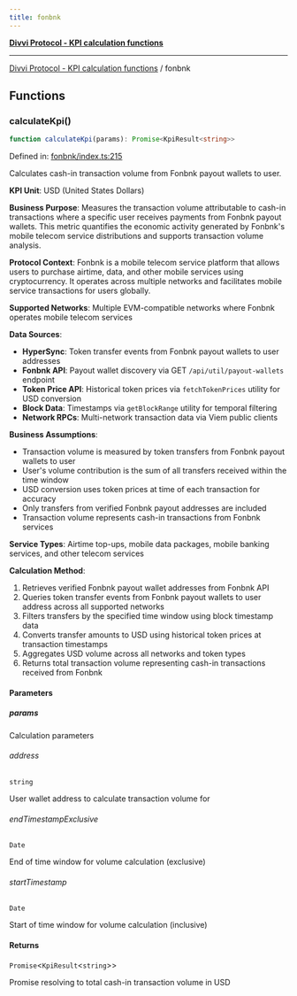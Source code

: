 ```yaml
---
title: fonbnk
---
```

[**Divvi Protocol - KPI calculation functions**](./README)

---

[Divvi Protocol - KPI calculation functions](./README) / fonbnk
## Functions

### calculateKpi()

```ts
function calculateKpi(params): Promise<KpiResult<string>>
```

Defined in: [fonbnk/index.ts:215](https://github.com/divvi-xyz/divvi-protocol/blob/main/scripts/calculateKpi/protocols/fonbnk/index.ts#L215)

Calculates cash-in transaction volume from Fonbnk payout wallets to user.

**KPI Unit**: USD (United States Dollars)

**Business Purpose**: Measures the transaction volume attributable to cash-in transactions where a specific user
receives payments from Fonbnk payout wallets. This metric quantifies the economic activity generated by
Fonbnk's mobile telecom service distributions and supports transaction volume analysis.

**Protocol Context**: Fonbnk is a mobile telecom service platform that allows users to purchase airtime,
data, and other mobile services using cryptocurrency. It operates across multiple networks and facilitates
mobile service transactions for users globally.

**Supported Networks**: Multiple EVM-compatible networks where Fonbnk operates mobile telecom services

**Data Sources**:

- **HyperSync**: Token transfer events from Fonbnk payout wallets to user addresses
- **Fonbnk API**: Payout wallet discovery via GET `/api/util/payout-wallets` endpoint
- **Token Price API**: Historical token prices via `fetchTokenPrices` utility for USD conversion
- **Block Data**: Timestamps via `getBlockRange` utility for temporal filtering
- **Network RPCs**: Multi-network transaction data via Viem public clients

**Business Assumptions**:

- Transaction volume is measured by token transfers from Fonbnk payout wallets to user
- User's volume contribution is the sum of all transfers received within the time window
- USD conversion uses token prices at time of each transaction for accuracy
- Only transfers from verified Fonbnk payout addresses are included
- Transaction volume represents cash-in transactions from Fonbnk services

**Service Types**: Airtime top-ups, mobile data packages, mobile banking services, and other telecom services

**Calculation Method**:

1. Retrieves verified Fonbnk payout wallet addresses from Fonbnk API
2. Queries token transfer events from Fonbnk payout wallets to user address across all supported networks
3. Filters transfers by the specified time window using block timestamp data
4. Converts transfer amounts to USD using historical token prices at transaction timestamps
5. Aggregates USD volume across all networks and token types
6. Returns total transaction volume representing cash-in transactions received from Fonbnk

#### Parameters

##### params

Calculation parameters

###### address

`string`

User wallet address to calculate transaction volume for

###### endTimestampExclusive

`Date`

End of time window for volume calculation (exclusive)

###### startTimestamp

`Date`

Start of time window for volume calculation (inclusive)

#### Returns

`Promise`\<`KpiResult`\<`string`\>\>

Promise resolving to total cash-in transaction volume in USD



<EditPage editUrl="https://github.com/divvi-xyz/divvi-protocol/edit/main/docs/calculate-kpi/fonbnk.md" lastModified="2025-08-06T15:51:38.000Z" />
